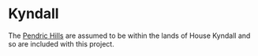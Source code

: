 
# Kyndall

<ProjectDetails
  floatRight
  region="Westerlands"
  house="House Kyndall"
  type="Castle"
  status="Not Started"
  warp="/warp kyndall"
  projectLead=""
  dateStarted="Invalid Date"
  dateCompleted="Invalid Date"
/>

The [Pendric Hills](https://awoiaf.westeros.org/index.php/Pendric_Hills) are assumed to be within the lands of House Kyndall and so are included with this project.
